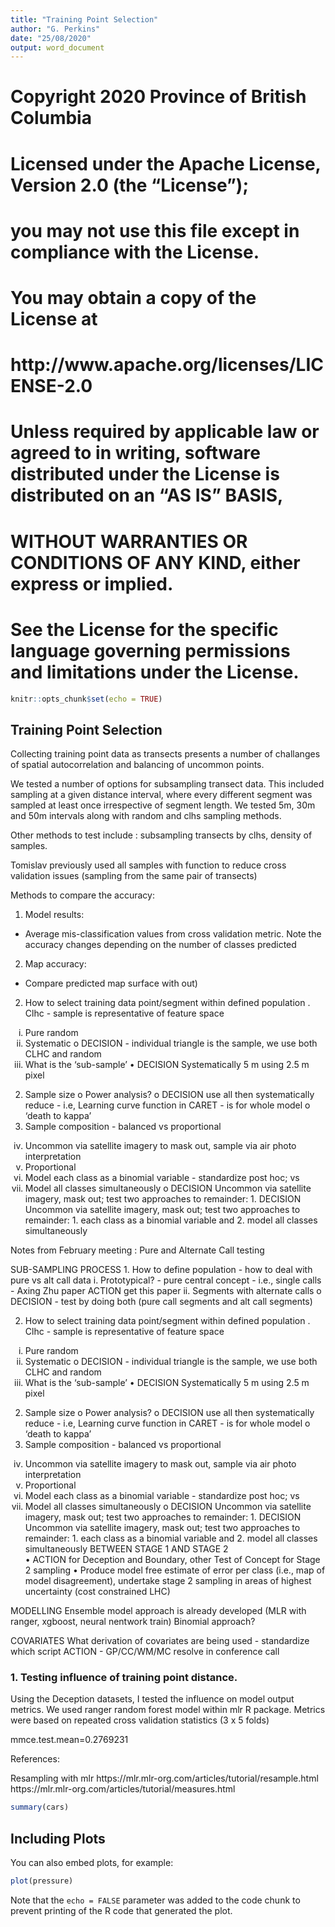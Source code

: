 ```yaml
---
title: "Training Point Selection"
author: "G. Perkins"
date: "25/08/2020"
output: word_document
---
```

# Copyright 2020 Province of British Columbia
# 
# Licensed under the Apache License, Version 2.0 (the "License");
# you may not use this file except in compliance with the License.
# You may obtain a copy of the License at
# 
# http://www.apache.org/licenses/LICENSE-2.0
# 
# Unless required by applicable law or agreed to in writing, software distributed under the License is distributed on an "AS IS" BASIS,
# WITHOUT WARRANTIES OR CONDITIONS OF ANY KIND, either express or implied.
# See the License for the specific language governing permissions and limitations under the License.


```r
knitr::opts_chunk$set(echo = TRUE)
```

## Training Point Selection 


Collecting training point data as transects presents a number of challanges of spatial autocorrelation and balancing of uncommon points. 

We tested a number of options for subsampling transect data. This included sampling at a given distance interval, where every different segment was sampled at least once irrespective of segment length. We tested 5m, 30m and 50m intervals along with random and clhs sampling methods.  

Other methods to test include : subsampling transects by clhs, density of samples. 

Tomislav previously used all samples with function to reduce cross validation issues (sampling from the same pair of transects)


Methods to compare the accuracy:

1) Model results: 
- Average mis-classification values from cross validation metric. Note the accuracy changes depending on the number of classes predicted 

2) Map accuracy: 
- Compare predicted map surface with out)









2.	How to select training data point/segment within defined population 
 .	Clhc - sample is representative of feature space 
i.	Pure random 
ii.	Systematic 
o	DECISION - individual triangle is the sample, we use both CLHC and random 
iv.	What is the 'sub-sample' 
•	DECISION Systematically 5 m using 2.5 m pixel 
2.	Sample size 
o	Power analysis? 
o	DECISION use all then systematically reduce - i.e, Learning curve function in CARET - is for whole model 
o	'death to kappa' 
2.	Sample composition - balanced vs proportional 
iv.	Uncommon via satellite imagery to mask out, sample via air photo interpretation 
v.	Proportional 
i.	Model each class as a binomial variable - standardize post hoc; vs 
ii.	Model all classes simultaneously 
o	DECISION Uncommon via satellite imagery, mask out; test two approaches to remainder: 1. DECISION Uncommon via satellite imagery, mask out; test two approaches to remainder: 1. each class as a binomial variable and 2. model all classes simultaneously



Notes from February meeting :
Pure and Alternate Call testing 

SUB-SAMPLING PROCESS 
1.	How to define population - how to deal with pure vs alt call data 
i.	Prototypical? - pure central concept - i.e., single calls - Axing Zhu paper ACTION get this paper 
ii.	 Segments with alternate calls 
o	DECISION - test by doing both (pure call segments and alt call segments)


2.	How to select training data point/segment within defined population 
 .	Clhc - sample is representative of feature space 
i.	Pure random 
ii.	Systematic 
o	DECISION - individual triangle is the sample, we use both CLHC and random 
iv.	What is the 'sub-sample' 
•	DECISION Systematically 5 m using 2.5 m pixel 
2.	Sample size 
o	Power analysis? 
o	DECISION use all then systematically reduce - i.e, Learning curve function in CARET - is for whole model 
o	'death to kappa' 
2.	Sample composition - balanced vs proportional 
iv.	Uncommon via satellite imagery to mask out, sample via air photo interpretation 
v.	Proportional 
i.	Model each class as a binomial variable - standardize post hoc; vs 
ii.	Model all classes simultaneously 
o	DECISION Uncommon via satellite imagery, mask out; test two approaches to remainder: 1. DECISION Uncommon via satellite imagery, mask out; test two approaches to remainder: 1. each class as a binomial variable and 2. model all classes simultaneously 
BETWEEN STAGE 1 AND STAGE 2  
•	ACTION for Deception and Boundary, other Test of Concept for Stage 2 sampling 
•	Produce model free estimate of error per class (i.e., map of model disagreement), undertake stage 2 sampling in areas of highest uncertainty (cost constrained LHC) 
 
MODELLING 
Ensemble model approach is already developed (MLR with ranger, xgboost, neural nentwork train) 
Binomial approach? 
 
COVARIATES 
What derivation of covariates are being used - standardize which script 
ACTION - GP/CC/WM/MC resolve in conference call 








### 1. Testing influence of training point distance. 

Using the Deception datasets, I tested the influence on model output metrics. We used ranger random forest model within mlr R package. Metrics were based on repeated cross validation statistics (3 x 5 folds)

mmce.test.mean=0.2769231


References: 

Resampling with mlr 
https://mlr.mlr-org.com/articles/tutorial/resample.html
https://mlr.mlr-org.com/articles/tutorial/measures.html












```r
summary(cars)
```

## Including Plots

You can also embed plots, for example:

```r
plot(pressure)
```

Note that the `echo = FALSE` parameter was added to the code chunk to prevent printing of the R code that generated the plot.
